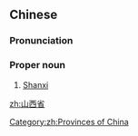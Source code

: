 ==Chinese==
{{rfd|SOP|lang=zh}}
{{zh-forms|type=21}}

===Pronunciation===
{{zh-pron
|m=Shānxīshěng
|c=saan1 sai1 saang2
|cat=propn
}}

===Proper noun===
{{zh-proper noun}}

# [[Shanxi]]

[[zh:山西省]]

[[Category:zh:Provinces of China]]